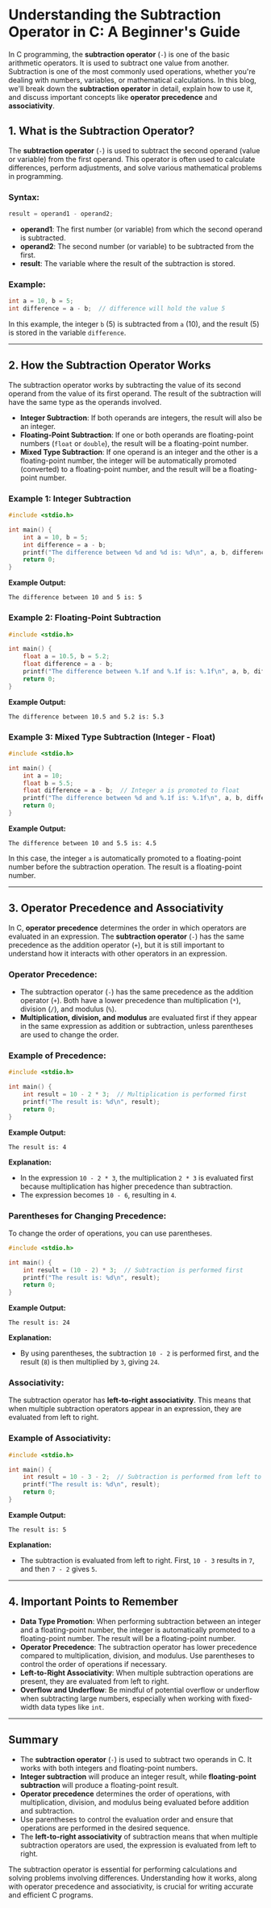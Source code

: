 # Understanding the Subtraction Operator in C: A Beginner's Guide

In C programming, the **subtraction operator** (`-`) is one of the basic arithmetic operators. It is used to subtract one value from another. Subtraction is one of the most commonly used operations, whether you're dealing with numbers, variables, or mathematical calculations. In this blog, we'll break down the **subtraction operator** in detail, explain how to use it, and discuss important concepts like **operator precedence** and **associativity**.

## 1. What is the Subtraction Operator?

The **subtraction operator** (`-`) is used to subtract the second operand (value or variable) from the first operand. This operator is often used to calculate differences, perform adjustments, and solve various mathematical problems in programming.

### Syntax:

```c
result = operand1 - operand2;
```

- **operand1**: The first number (or variable) from which the second operand is subtracted.
- **operand2**: The second number (or variable) to be subtracted from the first.
- **result**: The variable where the result of the subtraction is stored.

### Example:

```c
int a = 10, b = 5;
int difference = a - b;  // difference will hold the value 5
```

In this example, the integer `b` (5) is subtracted from `a` (10), and the result (5) is stored in the variable `difference`.

---

## 2. How the Subtraction Operator Works

The subtraction operator works by subtracting the value of its second operand from the value of its first operand. The result of the subtraction will have the same type as the operands involved.

- **Integer Subtraction**: If both operands are integers, the result will also be an integer.
- **Floating-Point Subtraction**: If one or both operands are floating-point numbers (`float` or `double`), the result will be a floating-point number.
- **Mixed Type Subtraction**: If one operand is an integer and the other is a floating-point number, the integer will be automatically promoted (converted) to a floating-point number, and the result will be a floating-point number.

### Example 1: Integer Subtraction

```c++ filename="main.c" copy
#include <stdio.h>

int main() {
    int a = 10, b = 5;
    int difference = a - b;
    printf("The difference between %d and %d is: %d\n", a, b, difference);
    return 0;
}
```

**Example Output:**

```
The difference between 10 and 5 is: 5
```

### Example 2: Floating-Point Subtraction

```c++ filename="main.c" copy
#include <stdio.h>

int main() {
    float a = 10.5, b = 5.2;
    float difference = a - b;
    printf("The difference between %.1f and %.1f is: %.1f\n", a, b, difference);
    return 0;
}
```

**Example Output:**

```
The difference between 10.5 and 5.2 is: 5.3
```

### Example 3: Mixed Type Subtraction (Integer - Float)

```c++ filename="main.c" copy
#include <stdio.h>

int main() {
    int a = 10;
    float b = 5.5;
    float difference = a - b;  // Integer a is promoted to float
    printf("The difference between %d and %.1f is: %.1f\n", a, b, difference);
    return 0;
}
```

**Example Output:**

```
The difference between 10 and 5.5 is: 4.5
```

In this case, the integer `a` is automatically promoted to a floating-point number before the subtraction operation. The result is a floating-point number.

---

## 3. Operator Precedence and Associativity

In C, **operator precedence** determines the order in which operators are evaluated in an expression. The **subtraction operator** (`-`) has the same precedence as the addition operator (`+`), but it is still important to understand how it interacts with other operators in an expression.

### Operator Precedence:

- The subtraction operator (`-`) has the same precedence as the addition operator (`+`). Both have a lower precedence than multiplication (`*`), division (`/`), and modulus (`%`).
- **Multiplication, division, and modulus** are evaluated first if they appear in the same expression as addition or subtraction, unless parentheses are used to change the order.

### Example of Precedence:

```c++ filename="main.c" copy
#include <stdio.h>

int main() {
    int result = 10 - 2 * 3;  // Multiplication is performed first
    printf("The result is: %d\n", result);
    return 0;
}
```

**Example Output:**

```
The result is: 4
```

**Explanation:**

- In the expression `10 - 2 * 3`, the multiplication `2 * 3` is evaluated first because multiplication has higher precedence than subtraction.
- The expression becomes `10 - 6`, resulting in `4`.

### Parentheses for Changing Precedence:

To change the order of operations, you can use parentheses.

```c++ filename="main.c" copy
#include <stdio.h>

int main() {
    int result = (10 - 2) * 3;  // Subtraction is performed first
    printf("The result is: %d\n", result);
    return 0;
}
```

**Example Output:**

```
The result is: 24
```

**Explanation:**

- By using parentheses, the subtraction `10 - 2` is performed first, and the result (`8`) is then multiplied by `3`, giving `24`.

### Associativity:

The subtraction operator has **left-to-right associativity**. This means that when multiple subtraction operators appear in an expression, they are evaluated from left to right.

### Example of Associativity:

```c++ filename="main.c" copy
#include <stdio.h>

int main() {
    int result = 10 - 3 - 2;  // Subtraction is performed from left to right
    printf("The result is: %d\n", result);
    return 0;
}
```

**Example Output:**

```
The result is: 5
```

**Explanation:**

- The subtraction is evaluated from left to right. First, `10 - 3` results in `7`, and then `7 - 2` gives `5`.

---

## 4. Important Points to Remember

- **Data Type Promotion**: When performing subtraction between an integer and a floating-point number, the integer is automatically promoted to a floating-point number. The result will be a floating-point number.
- **Operator Precedence**: The subtraction operator has lower precedence compared to multiplication, division, and modulus. Use parentheses to control the order of operations if necessary.
- **Left-to-Right Associativity**: When multiple subtraction operations are present, they are evaluated from left to right.
- **Overflow and Underflow**: Be mindful of potential overflow or underflow when subtracting large numbers, especially when working with fixed-width data types like `int`.

---

## Summary

- The **subtraction operator** (`-`) is used to subtract two operands in C. It works with both integers and floating-point numbers.
- **Integer subtraction** will produce an integer result, while **floating-point subtraction** will produce a floating-point result.
- **Operator precedence** determines the order of operations, with multiplication, division, and modulus being evaluated before addition and subtraction.
- Use parentheses to control the evaluation order and ensure that operations are performed in the desired sequence.
- The **left-to-right associativity** of subtraction means that when multiple subtraction operators are used, the expression is evaluated from left to right.

The subtraction operator is essential for performing calculations and solving problems involving differences. Understanding how it works, along with operator precedence and associativity, is crucial for writing accurate and efficient C programs.

